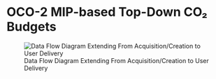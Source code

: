 # OCO-2 MIP-based Top-Down CO₂ Budgets

![Data Flow Diagram Extending From Acquisition/Creation to User Delivery](./media/oco2-mip-co2budget-yeargrid-v1_Data_Flow.png)